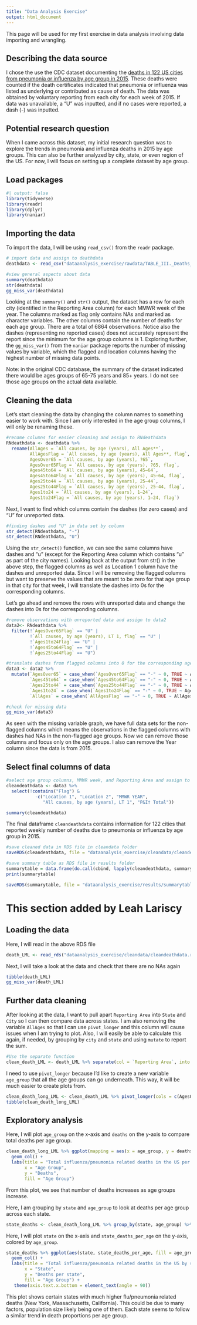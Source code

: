 ```yaml
---
title: "Data Analysis Exercise"
output: html_document
---
```


This page will be used for my first exercise in data analysis involving data importing and wrangling.

## Describing the data source

I chose the use the CDC dataset documenting the [deaths in 122 US cities from pneumonia or influenza by age group in 2015](https://data.cdc.gov/dataset/TABLE-III-Deaths-in-122-U-S-cities/7esm-uptm). These deaths were counted if the death certificates indicated that pneumonia or influenza was listed as underlying or contributed as cause of death. The data was obtained by voluntary reporting from each city for each week of 2015. If data was unavailable, a "U" was inputted, and if no cases were reported, a dash (-) was inputted.

## Potential research question

When I came across this dataset, my initial research question was to explore the trends in pneumonia and influenza deaths in 2015 by age groups. This can also be further analyzed by city, state, or even region of the US. For now, I will focus on setting up a complete dataset by age group.

## Load packages

```r
#| output: false
library(tidyverse)
library(readr)
library(dplyr)
library(naniar)
```

## Importing the data

To import the data, I will be using `read_csv()` from the `readr` package.

```r
# import data and assign to deathdata
deathdata <- read_csv("dataanalysis_exercise/rawdata/TABLE_III._Deaths_in_122_U.S._cities.csv")

#view general aspects about data
summary(deathdata)
str(deathdata)
gg_miss_var(deathdata)
```

Looking at the `summary()` and `str()` output, the dataset has a row for each city (identified in the Reporting Area column) for each MMWR week of the year. The columns marked as flag only contains NAs and marked as character variables. The other columns contain the number of deaths for each age group. There are a total of 6864 observations. Notice also the dashes (representing no reported cases) does not accurately represent the report since the minimum for the age group columns is 1. Exploring further, the `gg_miss_var()` from the `naniar` package reports the number of missing values by variable, which the flagged and location columns having the highest number of missing data points.

Note: in the original CDC database, the summary of the dataset indicated there would be ages groups of 65-75 years and 85+ years. I do not see those age groups on the actual data available.

## Cleaning the data

Let's start cleaning the data by changing the column names to something easier to work with. Since I am only interested in the age group columns, I will only be renaming these.

```r
#rename columns for easier cleaning and assign to RNdeathdata
RNdeathdata <- deathdata %>% 
  rename(AllAges = `All causes, by age (years), All Ages**`,
         AllAgesFlag = `All causes, by age (years), All Ages**, flag`,
         AgesOver65 = `All causes, by age (years), ?65`,
         AgesOver65Flag = `All causes, by age (years), ?65, flag`,
         Ages45to64 = `All causes, by age (years), 45–64`,
         Ages45to64Flag = `All causes, by age (years), 45–64, flag`,
         Ages25to44 = `All causes, by age (years), 25–44`,
         Ages25to44Flag = `All causes, by age (years), 25–44, flag`,
         Ages1to24 = `All causes, by age (years), 1–24`,
         Ages1to24Flag = `All causes, by age (years), 1–24, flag`)
```

Next, I want to find which columns contain the dashes (for zero cases) and "U" for unreported data.

```r
#finding dashes and "U" in data set by column
str_detect(RNdeathdata, "-")
str_detect(RNdeathdata, "U")
```

Using the `str_detect()` function, we can see the same columns have dashes and "u" (except for the Reporting Area column which contains "u" as part of the city names). Looking back at the output from str() in the above step, the flagged columns as well as Location 1 column have the dashes and unreported data. Since I will be removing the flagged columns but want to preserve the values that are meant to be zero for that age group in that city for that week, I will translate the dashes into 0s for the corresponding columns.

Let's go ahead and remove the rows with unreported data and change the dashes into 0s for the corresponding columns.

```r
#remove observations with unreported data and assign to data2
data2<- RNdeathdata %>% 
  filter(!`AgesOver65Flag` == "U" |
         !`All causes, by age (years), LT 1, flag` == "U" |
         !`Ages1to24Flag` == "U" |
         !`Ages45to64Flag` == "U" |
         !`Ages25to44Flag` == "U")

#translate dashes from flagged columns into 0 for the corresponding age group columns and assign to data3
data3 <- data2 %>% 
  mutate(`AgesOver65` = case_when(`AgesOver65Flag` == "-" ~ 0, TRUE ~ AgesOver65),
         `Ages45to64` = case_when(`Ages45to64Flag` == "-" ~ 0, TRUE ~ Ages45to64),
         `Ages25to44` = case_when(`Ages25to44Flag` == "-" ~ 0, TRUE ~ Ages25to44),
         `Ages1to24` = case_when(`Ages1to24Flag` == "-" ~ 0, TRUE ~ Ages1to24),
         `AllAges` = case_when(`AllAgesFlag` == "-" ~ 0, TRUE ~ AllAges))

#check for missing data
gg_miss_var(data3)
```

As seen with the missing variable graph, we have full data sets for the non-flagged columns which means the observations in the flagged columns with dashes had NAs in the non-flagged age groups. Now we can remove those columns and focus only on the age groups. I also can remove the Year column since the data is from 2015.

## Select final columns of data

```r
#select age group columns, MMWR week, and Reporting Area and assign to cleandeathdata
cleandeathdata <- data3 %>% 
  select(!contains("Flag") & 
           -c("Location 1", "Location 2", "MMWR YEAR", 
              "All causes, by age (years), LT 1", "P&I† Total"))

summary(cleandeathdata)

```

The final dataframe `cleandeathdata` contains information for 122 cities that reported weekly number of deaths due to pneumonia or influenza by age group in 2015.

```r
#save cleaned data in RDS file in cleandata folder
saveRDS(cleandeathdata, file = "dataanalysis_exercise/cleandata/cleandeathdata.rds")

#save summary table as RDS file in results folder
summarytable = data.frame(do.call(cbind, lapply(cleandeathdata, summary)))
print(summarytable)

saveRDS(summarytable, file = "dataanalysis_exercise/results/summarytable.rds")
```

# This section added by Leah Lariscy 

## Loading the data
Here, I will read in the above RDS file 
```r
death_LML <- read_rds("dataanalysis_exercise/cleandata/cleandeathdata.rds")
```

Next, I will take a look at the data and check that there are no NAs again
```r
tibble(death_LML)
gg_miss_var(death_LML)
```


## Further data cleaning
After looking at the data, I want to pull apart `Reporting Area` into `State` and `City` so I can then compare data across states. I am also removing the variable `AllAges` so that I can use `pivot_longer` and this column will cause issues when I am trying to plot. Also, I will easily be able to calculate this again, if needed, by grouping by `city` and `state` and using `mutate` to report the sum.
```r
#Use the separate function
clean_death_LML <- death_LML %>% separate(col = `Reporting Area`, into = c("city","state"), sep = ", ") %>% select(!AllAges)
```

I need to use `pivot_longer` because I'd like to create a new variable `age_group` that all the age groups can go underneath. This way, it will be much easier to create plots from.
```r
clean_death_long_LML <- clean_death_LML %>% pivot_longer(cols = c(AgesOver65,Ages45to64,Ages25to44,Ages1to24), names_to = "age_group") %>% rename(deaths = value)
tibble(clean_death_long_LML)
```

## Exploratory analysis
Here, I will plot `age_group` on the x-axis and `deaths` on the y-axis to compare total deaths per age group.
```r
clean_death_long_LML %>% ggplot(mapping = aes(x = age_group, y = deaths, fill = age_group)) +
  geom_col() +
  labs(title = "Total influenza/pneumonia related deaths in the US per age group in 2015",
       x = "Age Group",
       y = "Deaths",
       fill = "Age Group") 

```
From this plot, we see that number of deaths increases as age groups increase. 


Here, I am grouping by `state` and `age_group` to look at deaths per age group across each state.
```r
state_deaths <- clean_death_long_LML %>% group_by(state, age_group) %>% mutate(state_deaths_per_age = sum(deaths)) %>% ungroup()
```

Here, I will plot `state` on the x-axis and `state_deaths_per_age` on the y-axis, colored by `age_group`. 
```r
state_deaths %>% ggplot(aes(state, state_deaths_per_age, fill = age_group)) +
  geom_col() +
  labs(title = "Total influenza/pneumonia related deaths in the US by state and age group, 2015",
       x = "State",
       y = "Deaths per state",
       fill = "Age Group") +
   theme(axis.text.x.bottom = element_text(angle = 90))
```
This plot shows certain states with much higher flu/pneumonia related deaths (New York, Massachusetts, California). This could be due to many factors, population size likely being one of them. Each state seems to follow a similar trend in death proportions per age group.